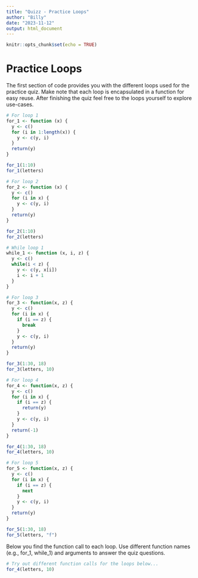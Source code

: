 ```yaml
---
title: "Quizz - Practice Loops"
author: "Billy"
date: "2023-11-12"
output: html_document
---
```


```r
knitr::opts_chunk$set(echo = TRUE)
```

# Practice Loops
The first section of code provides you with the different loops used for the practice quiz. Make note that each loop is encapsulated in a function for easy reuse. After finishing the quiz feel free to the loops yourself to explore use-cases.

```r
# For loop 1
for_1 <- function (x) {
  y <- c()
  for (i in 1:length(x)) {
    y <- c(y, i)
  }
  return(y)
}

for_1(1:10)
for_1(letters)

# For loop 2
for_2 <- function (x) {
  y <- c()
  for (i in x) {
    y <- c(y, i)
  }
  return(y)
}

for_2(1:10)
for_2(letters)

# While loop 1
while_1 <- function (x, i, z) {
  y <- c()
  while(i < z) {
    y <- c(y, x[i])
    i <- i + 1
  }
}

# For loop 3
for_3 <- function(x, z) {
  y <- c()
  for (i in x) {
    if (i == z) {
      break
    }
    y <- c(y, i)
  }
  return(y)
}

for_3(1:30, 18)
for_3(letters, 10)

# For loop 4
for_4 <- function(x, z) {
  y <- c()
  for (i in x) {
    if (i == z) {
      return(y)
    }
    y <- c(y, i)
  }
  return(-1)
}

for_4(1:30, 18)
for_4(letters, 10)

# For loop 5
for_5 <- function(x, z) {
  y <- c()
  for (i in x) {
    if (i == z) {
      next
    }
    y <- c(y, i)
  }
  return(y)
}

for_5(1:30, 18)
for_5(letters, "f")

```

Below you find the function call to each loop. Use different function names (e.g., for_1, while_1) and arguments to answer the quiz questions.
```r
# Try out different function calls for the loops below...
for_4(letters, 10)
```
